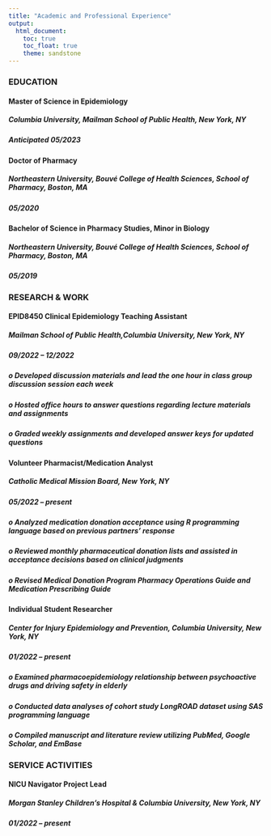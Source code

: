 ```yaml
---
title: "Academic and Professional Experience"
output: 
  html_document:
    toc: true
    toc_float: true
    theme: sandstone
---
```

#### 
### EDUCATION
#### 
#### Master of Science in Epidemiology
##### Columbia University, Mailman School of Public Health, New York, NY
##### Anticipated 05/2023
#### 
#### Doctor of Pharmacy
##### Northeastern University, Bouvé College of Health Sciences, School of Pharmacy, Boston, MA
##### 05/2020
#### 
#### Bachelor of Science in Pharmacy Studies, Minor in Biology
##### Northeastern University, Bouvé College of Health Sciences, School of Pharmacy, Boston, MA
##### 05/2019
#### 
#### 
#### 
### RESEARCH & WORK
#### 
#### EPID8450 Clinical Epidemiology Teaching Assistant
##### Mailman School of Public Health,Columbia University, New York, NY
##### 09/2022 – 12/2022
##### o Developed discussion materials and lead the one hour in class group discussion session each week
##### o Hosted office hours to answer questions regarding lecture materials and assignments
##### o Graded weekly assignments and developed answer keys for updated questions
#### 
#### 
#### Volunteer Pharmacist/Medication Analyst
##### Catholic Medical Mission Board, New York, NY
##### 05/2022 – present
##### o Analyzed medication donation acceptance using R programming language based on previous partners’ response
##### o Reviewed monthly pharmaceutical donation lists and assisted in acceptance decisions based on clinical judgments
##### o Revised Medical Donation Program Pharmacy Operations Guide and Medication Prescribing Guide
#### 
#### 
#### Individual Student Researcher
##### Center for Injury Epidemiology and Prevention, Columbia University, New York, NY
##### 01/2022 – present
##### o Examined pharmacoepidemiology relationship between psychoactive drugs and driving safety in elderly
##### o Conducted data analyses of cohort study LongROAD dataset using SAS programming language
##### o Compiled manuscript and literature review utilizing PubMed, Google Scholar, and EmBase
#### 
#### 
#### 
### SERVICE ACTIVITIES
#### 
#### NICU Navigator Project Lead
##### Morgan Stanley Children’s Hospital & Columbia University, New York, NY
##### 01/2022 – present
#### 

